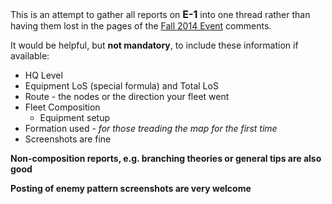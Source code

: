 This is an attempt to gather all reports on <span style="font-size:16px; font-weight:bold;">E-1</span> into one thread rather than having them lost in the pages of the [[Fall 2014 Event]] comments.

It would be helpful, but '''not mandatory''', to include these information if available:
* HQ Level
* Equipment LoS (special formula) and Total LoS
* Route - the nodes or the direction your fleet went
* Fleet Composition
** Equipment setup
* Formation used - ''for those treading the map for the first time''
* Screenshots are fine


'''Non-composition reports, e.g. branching theories or general tips are also good'''

'''Posting of enemy pattern screenshots are very welcome'''<ac_metadata title="[Fall 2014 Event] Reports: E-1"> </ac_metadata>